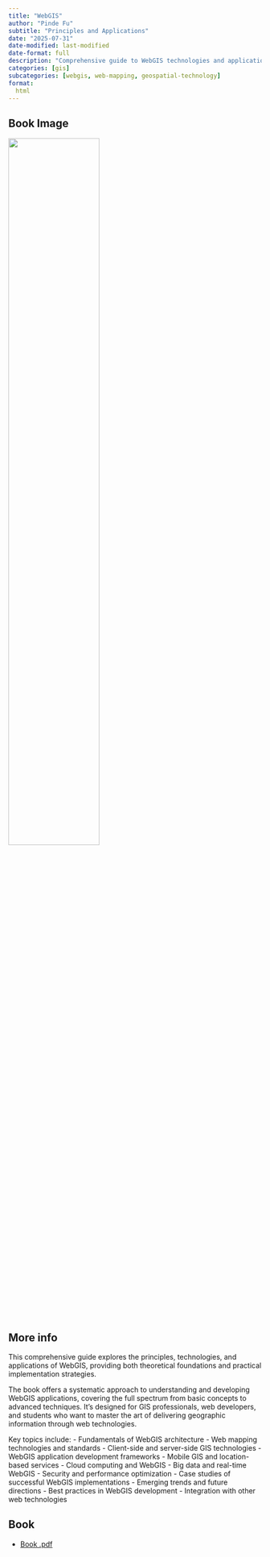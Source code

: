 ```yaml
---
title: "WebGIS"
author: "Pinde Fu"
subtitle: "Principles and Applications"
date: "2025-07-31"
date-modified: last-modified
date-format: full
description: "Comprehensive guide to WebGIS technologies and applications"
categories: [gis]
subcategories: [webgis, web-mapping, geospatial-technology]
format:
  html
---
```


## Book Image

![](/books/WebGIS.png){width="60%"}

## More info

This comprehensive guide explores the principles, technologies, and applications of WebGIS, providing both theoretical foundations and practical implementation strategies.

The book offers a systematic approach to understanding and developing WebGIS applications, covering the full spectrum from basic concepts to advanced techniques. It's designed for GIS professionals, web developers, and students who want to master the art of delivering geographic information through web technologies.

Key topics include:
- Fundamentals of WebGIS architecture
- Web mapping technologies and standards
- Client-side and server-side GIS technologies
- WebGIS application development frameworks
- Mobile GIS and location-based services
- Cloud computing and WebGIS
- Big data and real-time WebGIS
- Security and performance optimization
- Case studies of successful WebGIS implementations
- Emerging trends and future directions
- Best practices in WebGIS development
- Integration with other web technologies

## Book

- [Book .pdf](/books/WebGIS.pdf){width="60%"}
